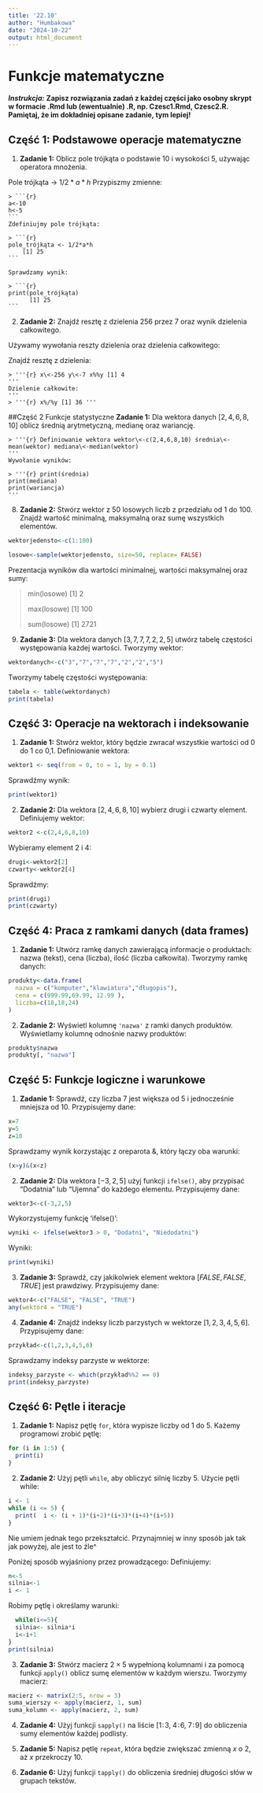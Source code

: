 ---
title: '22.10'
author: "Humbakowa"
date: "2024-10-22"
output: html_document
---

# Funkcje matematyczne

***Instrukcja:*** **Zapisz rozwiązania zadań z każdej części jako osobny skrypt w formacie .Rmd lub (ewentualnie) .R, np. Czesc1.Rmd, Czesc2.R. Pamiętaj, że im dokładniej opisane zadanie, tym lepiej!**

## Część 1: Podstawowe operacje matematyczne

1.  **Zadanie 1:** Oblicz pole trójkąta o podstawie 10 i wysokości 5, używając operatora mnożenia.

Pole trójkąta -\> $1/2 * a * h$ Przypiszmy zmienne:

````         
> ```{r}
a<-10 
h<-5
```
Zdefiniujmy pole trójkąta:

> ```{r}
pole_trójkąta <- 1/2*a*h 
    [1] 25
```

Sprawdzamy wynik:

> ```{r}
print(pole_trójkąta)
      [1] 25
```
````

2.  **Zadanie 2:** Znajdź resztę z dzielenia 256 przez 7 oraz wynik dzielenia całkowitego.

Używamy wywołania reszty dzielenia oraz dzielenia całkowitego:

Znajdź resztę z dzielenia:

```         
> '''{r} x\<-256 y\<-7 x%%y [1] 4
'''
Dzielenie całkowite: 
'''
> '''{r} x%/%y [1] 36 '''
```
##Część 2 Funkcje statystyczne
**Zadanie 1:** Dla wektora danych $[2, 4, 6, 8, 10]$ oblicz średnią arytmetyczną, medianę oraz wariancję.

```         
> '''{r} Definiowanie wektora wektor\<-c(2,4,6,8,10) średnia\<-mean(wektor) mediana\<-median(wektor)
'''
Wywołanie wyników:

> '''{r} print(średnia) 
print(mediana) 
print(wariancja) 
'''
```

8.  **Zadanie 2:** Stwórz wektor z 50 losowych liczb z przedziału od 1 do 100. Znajdź wartość minimalną, maksymalną oraz sumę wszystkich elementów.

```{r}
wektorjedensto<-c(1:100)
```

```{r}
losowe<-sample(wektorjedensto, size=50, replace= FALSE)
```

Prezentacja wyników dla wartości minimalnej, wartości maksymalnej oraz sumy:

> min(losowe) [1] 2
>
> max(losowe) [1] 100
>
> sum(losowe) [1] 2721

9.  **Zadanie 3:** Dla wektora danych $[3, 7, 7, 7, 2, 2, 5]$ utwórz tabelę częstości występowania każdej wartości.
Tworzymy wektor:
```{r}
wektordanych<-c("3","7","7","7","2","2","5")
```
Tworzymy tabelę częstości występowania:
```{r}
tabela <- table(wektordanych)
print(tabela)
```
## Część 3: Operacje na wektorach i indeksowanie

1. **Zadanie 1:** Stwórz wektor, który będzie zwracał wszystkie wartości od 0 do 1 co 0,1.
Definiowanie wektora:
```{r}
wektor1 <- seq(from = 0, to = 1, by = 0.1)
```
Sprawdźmy wynik:
```{r}
print(wektor1)
```
2. **Zadanie 2:** Dla wektora $[2, 4, 6, 8, 10]$ wybierz drugi i czwarty element.
Definiujemy wektor:
```{r}
wektor2 <-c(2,4,6,8,10)
```
Wybieramy element 2 i 4:
```{r}
drugi<-wektor2[2]
czwarty<-wektor2[4]
```
Sprawdźmy:
```{r}
print(drugi)
print(czwarty)
```
## Część 4: Praca z ramkami danych (data frames)

1. **Zadanie 1:** Utwórz ramkę danych zawierającą informacje o produktach: nazwa (tekst), cena (liczba), ilość (liczba całkowita).
Tworzymy ramkę danych:
```{r}
produkty<-data.frame(
  nazwa = c("komputer","klawiatura","długopis"),
  cena = c(999.99,69.99, 12.99 ),
  liczba=c(18,18,24)
)
```

2. **Zadanie 2:** Wyświetl kolumnę `'nazwa'` z ramki danych produktów.
Wyświetlamy kolumnę odnośnie nazwy produktów:
```{r}
produkty$nazwa
produkty[, "nazwa"] 
```

## Część 5: Funkcje logiczne i warunkowe

1. **Zadanie 1:** Sprawdź, czy liczba 7 jest większa od 5 i jednocześnie mniejsza od 10.
Przypisujemy dane:
```{r}
x=7
y=5
z=10
```
Sprawdzamy wynik korzystając z oreparota &, który łączy oba warunki:
```{r}
(x>y)&(x<z)
```

2. **Zadanie 2:** Dla wektora $[-3, 2, 5]$ użyj funkcji `ifelse()`, aby przypisać "Dodatnia" lub "Ujemna" do każdego elementu.
Przypisujemy dane:
```{r}
wektor3<-c(-3,2,5)
```
Wykorzystujemy funkcję 'ifelse()':
```{r}
wyniki <- ifelse(wektor3 > 0, "Dodatni", "Niedodatni")
```
Wyniki:
```{r}
print(wyniki)
```
3. **Zadanie 3:** Sprawdź, czy jakikolwiek element wektora $[FALSE, FALSE, TRUE]$ jest prawdziwy.
Przypisujemy dane:
```{r}
wektor4<-c("FALSE", "FALSE", "TRUE")
any(wektor4 = "TRUE")
```

4. **Zadanie 4:** Znajdź indeksy liczb parzystych w wektorze $[1, 2, 3, 4, 5, 6]$.
Przypisujemy dane:
```{r}
przykład<-c(1,2,3,4,5,6)
```
Sprawdzamy indeksy parzyste w wektorze:
```{r}
indeksy_parzyste <- which(przykład%%2 == 0)
print(indeksy_parzyste)
```
## Część 6: Pętle i iteracje

1. **Zadanie 1:** Napisz pętlę `for`, która wypisze liczby od 1 do 5.
Każemy programowi zrobić pętlę:
```{r}
for (i in 1:5) {
  print(i)
}
```
2. **Zadanie 2:** Użyj pętli `while`, aby obliczyć silnię liczby 5.
Użycie pętli while:
```{r}
i <- 1
while (i <= 5) {
  print(  i <- (i + 1)*(i+2)*(i+3)*(i+4)*(i+5))
}
```
Nie umiem jednak tego przekształcić. Przynajmniej w inny sposób jak tak jak powyżej, ale jest to źle^

Poniżej sposób wyjaśniony przez prowadzącego:
Definiujemy:
```{r}
n<-5
silnia<-1
i <- 1
```
Robimy pętlę i określamy warunki:
```{r}
  while(i<=5){
  silnia<- silnia*i
  i<-i+1
}
print(silnia)
```
3. **Zadanie 3:** Stwórz macierz $2 \times 5$ wypełnioną kolumnami i za pomocą funkcji `apply()` oblicz sumę elementów w każdym wierszu.
Tworzymy macierz:
```{r}
macierz <- matrix(2:5, nrow = 3)
suma_wierszy <- apply(macierz, 1, sum)
suma_kolumn <- apply(macierz, 2, sum)
```

4. **Zadanie 4:** Użyj funkcji `sapply()` na liście $[1\!:\!3,\; 4\!:\!6,\; 7\!:\!9]$ do obliczenia sumy elementów każdej podlisty.

5. **Zadanie 5:** Napisz pętlę `repeat`, która będzie zwiększać zmienną $x$ o 2, aż $x$ przekroczy 10.

6. **Zadanie 6:** Użyj funkcji `tapply()` do obliczenia średniej długości słów w grupach tekstów.



